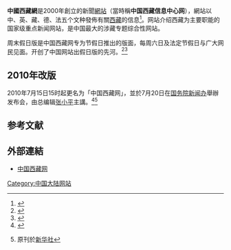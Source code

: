 {{newsrelease|time=2020-07-12}}
'''中國西藏網'''是2000年創立的新聞[[網站|網站]]（當時稱'''中国西藏信息中心网'''），網站以中、英、藏、德、法五个文种發佈有關[[西藏|西藏]]的信息<ref>{{cite web|title=关于我们|url=http://www.tibet.cn/index/gywm/200412/t20041221_6013.htm|publisher=中国西藏网|accessdate=2013-08-05|archive-date=2013-08-06|archive-url=https://web.archive.org/web/20130806080210/http://www.tibet.cn/index/gywm/200412/t20041221_6013.htm|dead-url=no}}</ref>。网站介绍西藏为主要职能的国家级重点新闻网站，是中国最大的涉藏专题综合性网站。

周末假日版是中国西藏网专为节假日推出的版面，每周六日及法定节假日与广大网民见面。开创了中国网站出假日版的先河。<ref>{{Cite web |url=http://www.tibet.cn/index/gywm/200412/t20041221_6013.htm |title=中国西藏网-关于我们 |accessdate=2013-07-29 |archive-date=2013-08-06 |archive-url=https://web.archive.org/web/20130806080210/http://www.tibet.cn/index/gywm/200412/t20041221_6013.htm |dead-url=no }}</ref><ref>{{Cite web |url=http://www.tibet.cn/holiday/bjyy/201112/t20111226_1406325.htm |title=中国西藏网-周末假日版-投稿信箱 |accessdate=2013-07-29 |archive-date=2014-08-13 |archive-url=https://web.archive.org/web/20140813170320/http://www.tibet.cn/holiday/bjyy/201112/t20111226_1406325.htm |dead-url=no }}</ref>

==2010年改版==
2010年7月15日15时起更名为「中国西藏网」，並於7月20日在[[国务院新闻办|国务院新闻办]]舉辦发布会，由总编辑[[张小平|张小平]]主講。<ref>{{cite news|title=中国西藏网中文子网改版上线 英文新版年内推出|url=|date=2010-07-20 19:45|author=|publisher=文化中国-中国网|archiveurl=|archivedate=}}</ref><ref>{{cite news|title=“中国西藏信息中心网”更名为“中国西藏网”|url=http://www.gov.cn/jrzg/2010-07/08/content_1648892.htm|date=|author=崔静|publisher=[[中央政府门户网站|中央政府门户网站]]|archiveurl=https://web.archive.org/web/20200712111837/http://www.gov.cn/jrzg/2010-07/08/content_1648892.htm|archivedate=2020-07-12|accessdate=2020-07-12|dead-url=no}} 原刊於[[新华社|新华社]]</ref>

==参考文献==
<div class="references-small">
<references></references>
</div>

==外部連結==
* [http://www.tibet.cn 中国西藏网]{{Wayback|url=http://www.tibet.cn/ |date=20130805071110 }}

[[Category:中国大陆网站|Category:中国大陆网站]]